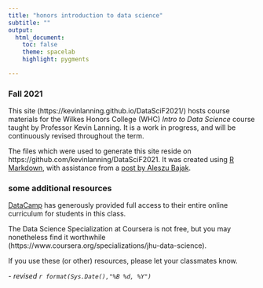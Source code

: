 ---
title: "honors introduction to data science"
subtitle: ""
output:
  html_document:
    toc: false
    theme: spacelab 
    highlight: pygments

---
### Fall 2021

This site (https://kevinlanning.github.io/DataSciF2021/) hosts course materials for the Wilkes Honors College (WHC) *Intro to Data Science* course taught by Professor Kevin Lanning. It is a work in progress, and will be continuously revised throughout the term.

The files which were used to generate this site reside on https://github.com/kevinlanning/DataSciF2021. It was created using [R Markdown](http://rmarkdown.rstudio.com/), with assistance from a [post by Aleszu Bajak](http://www.storybench.org/convert-google-doc-rmarkdown-publish-github-pages/).

### some additional resources

[DataCamp](https://www.datacamp.com/) has generously provided full access to their entire online curriculum for students in this class.   

The Data Science Specialization at Coursera is not free, but you may nonetheless find it worthwhile   (https://www.coursera.org/specializations/jhu-data-science).

If you use these (or other) resources, please let your classmates know.

\- *revised `r format(Sys.Date(),"%B %d, %Y")`*

